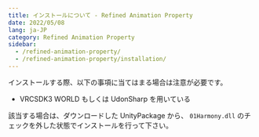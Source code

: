 ```yaml
---
title: インストールについて - Refined Animation Property
date: 2022/05/08
lang: ja-JP
category: Refined Animation Property
sidebar:
  - /refined-animation-property/
  - /refined-animation-property/installation/
---
```


インストールする際、以下の事項に当てはまる場合は注意が必要です。

- VRCSDK3 WORLD もしくは UdonSharp を用いている

該当する場合は、ダウンロードした UnityPackage から、 `01Harmony.dll` のチェックを外した状態でインストールを行って下さい。
